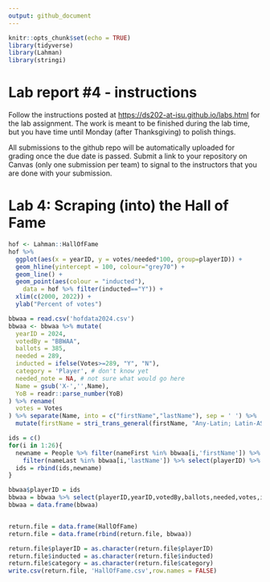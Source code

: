 ```yaml
---
output: github_document
---
```


<!-- README.md is generated from README.Rmd. Please edit the README.Rmd file -->

```r
knitr::opts_chunk$set(echo = TRUE)
library(tidyverse)
library(Lahman)
library(stringi)
```

# Lab report #4 - instructions

Follow the instructions posted at <https://ds202-at-isu.github.io/labs.html> for the lab assignment. The work is meant to be finished during the lab time, but you have time until Monday (after Thanksgiving) to polish things.

All submissions to the github repo will be automatically uploaded for grading once the due date is passed. Submit a link to your repository on Canvas (only one submission per team) to signal to the instructors that you are done with your submission.

# Lab 4: Scraping (into) the Hall of Fame


```r
hof <- Lahman::HallOfFame
hof %>% 
  ggplot(aes(x = yearID, y = votes/needed*100, group=playerID)) +
  geom_hline(yintercept = 100, colour="grey70") + 
  geom_line() +
  geom_point(aes(colour = "inducted"), 
    data = hof %>% filter(inducted=="Y")) +
  xlim(c(2000, 2022)) +
  ylab("Percent of votes")
```


```r
bbwaa = read.csv('hofdata2024.csv')
bbwaa <- bbwaa %>% mutate(
  yearID = 2024,
  votedBy = "BBWAA",
  ballots = 385,
  needed = 289,
  inducted = ifelse(Votes>=289, "Y", "N"),
  category = 'Player', # don't know yet
  needed_note = NA, # not sure what would go here
  Name = gsub('X-','',Name),
  YoB = readr::parse_number(YoB)
) %>% rename(
  votes = Votes
) %>% separate(Name, into = c("firstName","lastName"), sep = ' ') %>% 
  mutate(firstName = stri_trans_general(firstName, "Any-Latin; Latin-ASCII")) %>% mutate(lastName = stri_trans_general(lastName, "Any-Latin; Latin-ASCII"))

ids = c()
for(i in 1:26){
  newname = People %>% filter(nameFirst %in% bbwaa[i,'firstName']) %>% 
    filter(nameLast %in% bbwaa[i,'lastName']) %>% select(playerID) %>% slice(1)
  ids = rbind(ids,newname)
}

bbwaa$playerID = ids
bbwaa = bbwaa %>% select(playerID,yearID,votedBy,ballots,needed,votes,inducted,category,needed_note)
bbwaa = data.frame(bbwaa)


return.file = data.frame(HallOfFame)
return.file = data.frame(rbind(return.file, bbwaa))

return.file$playerID = as.character(return.file$playerID)
return.file$inducted = as.character(return.file$inducted)
return.file$category = as.character(return.file$category)
write.csv(return.file, 'HallOfFame.csv',row.names = FALSE)

```
